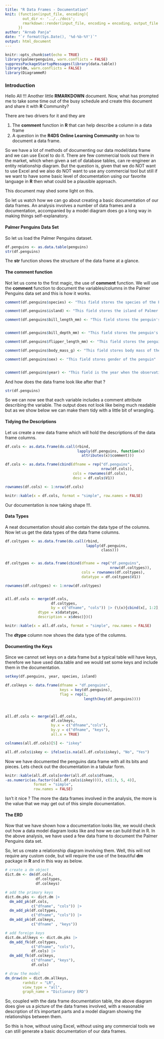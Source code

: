 ```yaml
---
title: "R Data Frames - Documentation"
knit: (function(input_file, encoding){
        out_dir <- '../../docs';
        rmarkdown::render(input_file, encoding = encoding, output_file =               file.path(dirname(input_file), out_dir, 'index.html'))
      })
author: "Arnab Panja"
date: "`r format(Sys.Date(), '%d-%b-%Y')`"
output: html_document
---
```


```r
knitr::opts_chunk$set(echo = TRUE)
library(palmerpenguins, warn.conflicts = FALSE)
suppressPackageStartupMessages(library(data.table))
library(dm, warn.conflicts = FALSE)
library(DiagrammeR)
```

### **Introduction**

Hello All !!! 
Another little **RMARKDOWN** document. Now, what has prompted me to take some time out of the busy schedule and create this document and share it with **R** Community? 

There are two drivers for it and they are 

#. The **comment** function in **R** that can help describe a column in a data frame
#. A question in the **R4DS Online Learning Community** on how to document a data frame. 

So we have a lot of methods of documenting our data model/data frame and we can use Excel to do it. There are few commercial tools out there in the market, which when given a set of database tables, can re-engineer an entity relationship diagram. 
But the question is, given that we do NOT want to use Excel and we also do NOT want to use any commercial tool but still if we want to have some basic level of documentation using our favorite language in **R** then what could be a plausible approach.

This document may shed some light on this. 

So let us watch how we can go about creating a basic documentation of our data frames. An analysis involves a number of data frames and a documentation, accompanied by a model diagram does go a long way in making things self-explanatory. 


#### **Palmer Penguins Data Set** 

So let us load the Palmer Penguins dataset.  

```r
df.penguins <- as.data.table(penguins)
str(df.penguins)

```

The **str** function shows the structure of the data frame at a glance. 


#### **The comment function**

Not let us come to the first magic, the use of **comment** function. 
We will use the **comment** function to document the variables/columns in the Palmer Penguins data set and this is how it works. 

```r
comment(df.penguins$species) <- "This field stores the species of the Penguin"

comment(df.penguins$island) <- "This field stores the island of Palmer Archipelago"

comment(df.penguins$bill_length_mm) <- "This field stores the penguin's bill length in mm"


comment(df.penguins$bill_depth_mm) <- "This field stores the penguin's bill depth in mm"

comment(df.penguins$flipper_length_mm) <- "This field stores the penguin's flipper length in mm"

comment(df.penguins$body_mass_g) <- "This field stores body mass of the penguin in gms"

comment(df.penguins$sex) <- "This field stores gender of the penguin"


comment(df.penguins$year) <- "This field is the year when the observation was recorded"

```

And how does the data frame look like after that ? 

```r

str(df.penguins)

```


So we can now see that each variable includes a comment attribute describing the variable. The output does not look like being much readable but as we show below we can make them tidy with a little bit of wrangling. 

#### **Tidying the Descriptions**

Let us create a new data frame which will hold the descriptions of the data frame columns.   

```r

df.cols <- as.data.frame(do.call(rbind, 
                                 lapply(df.penguins, function(x) 
                                   attributes(x)$comment)))

df.cols <- as.data.frame(cbind(dfname = rep("df.penguins", 
                                            nrow(df.cols)), 
                               cols = rownames(df.cols), 
                               desc = df.cols$V1))

rownames(df.cols) <- 1:nrow(df.cols)

knitr::kable(x = df.cols, format = "simple", row.names = FALSE)

```

Our documentation is now taking shape !!!.

#### **Data Types**

A neat documentation should also contain the data type of the columns. Now let us get the data types of the data frame columns.  

```r

df.coltypes <- as.data.frame(do.call(rbind, 
                                     lapply(df.penguins, 
                                            class)))


df.coltypes <- as.data.frame(cbind(dfname = rep("df.penguins", 
                                                nrow(df.coltypes)), 
                                   cols = rownames(df.coltypes), 
                                   datatype = df.coltypes$V1))

rownames(df.coltypes) <- 1:nrow(df.coltypes)


all.df.cols <- merge(df.cols, 
                     df.coltypes, 
                     by = c("dfname", "cols")) |> (\(x){cbind(x[, 1:2], 
               dtype = x$datatype, 
               description = x$desc)})()

knitr::kable(x = all.df.cols, format = "simple", row.names = FALSE)

```

The **dtype** column now shows the data type of the columns. 

#### **Documenting the Keys**

Since we cannot set keys on a data frame but a typical table will have keys, therefore we have used data.table and we would set some keys and include them in the documentation. 

```r

setkey(df.penguins, year, species, island)

df.colkeys <- data.frame(dfname = "df.penguins", 
                         keys = key(df.penguins), 
                         flag = rep(1, 
                                    length(key(df.penguins))))



all.df.cols <- merge(all.df.cols, 
                     df.colkeys, 
                     by.x = c("dfname","cols"), 
                     by.y = c("dfname", "keys"), 
                     all.x = TRUE)

colnames(all.df.cols)[5] <- "iskey"

all.df.cols$iskey <- ifelse(is.na(all.df.cols$iskey), "No", "Yes")


```

Now we have documented the penguins data frame with all its bits and pieces. Lets check out the documentation in a tabular form. 

```r

knitr::kable(all.df.cols[order(all.df.cols$dfname, 
-as.numeric(as.factor((all.df.cols$iskey)))), c(1:3, 5, 4)], 
             format = "simple", 
             row.names = FALSE)

```

Isn't it nice ? The more the data frames involved in the analysis, the more is the value that we may get out of this simple documentation. 


#### **The ERD**

Now that we have shown how a documentation looks like, we would check out how a data model diagram looks like and how we can build that in R. In the above analysis, we have used a few data frame to document the Palmer Penguins data set.

So, let us create a relationship diagram involving them. Well, this will not require any custom code, but will require the use of the beautiful **dm** package in **R** and in this way as below.  

```r

# create a dm object 
dict.dm <- dm(df.cols, 
              df.coltypes, 
              df.colkeys)

# add the primary keys 
dict.dm.pks <- dict.dm |> 
  dm_add_pk(df.cols, 
            c("dfname", "cols")) |> 
  dm_add_pk(df.coltypes, 
            c("dfname", "cols")) |> 
  dm_add_pk(df.colkeys, 
            c("dfname" , "keys"))

# add foreign keys
dict.dm.allkeys <- dict.dm.pks |> 
  dm_add_fk(df.coltypes, 
            c("dfname", "cols"), 
            df.cols) |> 
  dm_add_fk(df.colkeys, 
            c("dfname", "keys"), 
            df.cols)

# draw the model 
dm_draw(dm = dict.dm.allkeys, 
        rankdir = "LR", 
        view_type = "all", 
        graph_name = "Dictionary ERD")

```

So, coupled with the data frame documentation table, the above diagram does give us a picture of the data frames involved, with a reasonable description of it's important parts and a model diagram showing the relationships between them. 

So this is how, without using Excel, without using any commercial tools we can still generate a basic documentation of our data frames. 



